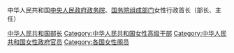中华人民共和国[[中央人民政府政务院|中央人民政府政务院]]、[[国务院组成部门|国务院组成部门]]女性行政首长（部长、主任）

[[Category:中华人民共和国部长|]]
[[Category:中华人民共和国女性高级干部|Category:中华人民共和国女性高级干部]]
[[Category:中华人民共和国女性政府官员|Category:中华人民共和国女性政府官员]]
[[Category:各国女性阁员‎|Category:各国女性阁员‎]]